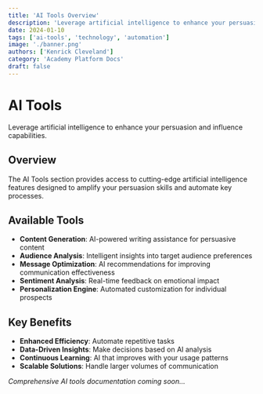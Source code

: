 ```yaml
---
title: 'AI Tools Overview'
description: 'Leverage artificial intelligence to enhance your persuasion and influence capabilities.'
date: 2024-01-10
tags: ['ai-tools', 'technology', 'automation']
image: './banner.png'
authors: ['Kenrick Cleveland']
category: 'Academy Platform Docs'
draft: false
---
```


# AI Tools

Leverage artificial intelligence to enhance your persuasion and influence capabilities.

## Overview

The AI Tools section provides access to cutting-edge artificial intelligence features designed to amplify your persuasion skills and automate key processes.

## Available Tools

- **Content Generation**: AI-powered writing assistance for persuasive content
- **Audience Analysis**: Intelligent insights into target audience preferences
- **Message Optimization**: AI recommendations for improving communication effectiveness
- **Sentiment Analysis**: Real-time feedback on emotional impact
- **Personalization Engine**: Automated customization for individual prospects

## Key Benefits

- **Enhanced Efficiency**: Automate repetitive tasks
- **Data-Driven Insights**: Make decisions based on AI analysis
- **Continuous Learning**: AI that improves with your usage patterns
- **Scalable Solutions**: Handle larger volumes of communication

*Comprehensive AI tools documentation coming soon...*
